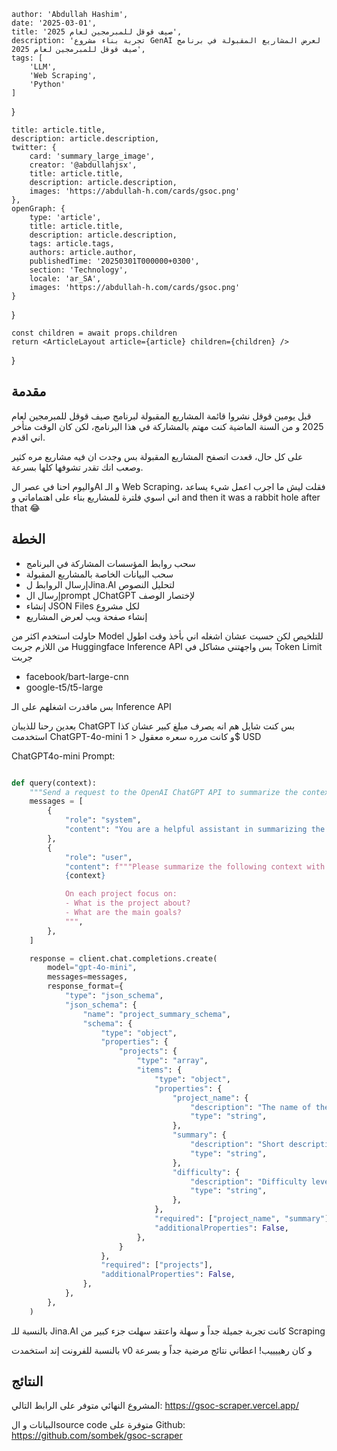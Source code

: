 
    author: 'Abdullah Hashim',
    date: '2025-03-01',
    title: 'صيف قوقل للمبرمجين لعام 2025',
    description: 'تجربة بناء مشروع GenAI لعرض المشاريع المقبولة في برنامج صيف قوقل للمبرمجين لعام 2025',
    tags: [
        'LLM',
        'Web Scraping',
        'Python'
    ]
}

    title: article.title,
    description: article.description,
    twitter: {
        card: 'summary_large_image',
        creator: '@abdullahjsx',
        title: article.title,
        description: article.description,
        images: 'https://abdullah-h.com/cards/gsoc.png'
    },
    openGraph: {
        type: 'article',
        title: article.title,
        description: article.description,
        tags: article.tags,
        authors: article.author,
        publishedTime: '20250301T000000+0300',
        section: 'Technology',
        locale: 'ar_SA',
        images: 'https://abdullah-h.com/cards/gsoc.png'
    }
}


    const children = await props.children
    return <ArticleLayout article={article} children={children} />
}


## مقدمة

قبل يومين قوقل نشروا قائمة المشاريع المقبولة لبرنامج صيف قوقل للمبرمجين لعام 2025
و من السنة الماضية كنت مهتم بالمشاركة في هذا البرنامج، لكن كان الوقت متأخر اني اقدم.

على كل حال، قعدت اتصفح المشاريع المقبولة بس وجدت ان فيه مشاريع مره كثير وصعب انك تقدر تشوفها كلها بسرعة.

واليوم احنا في عصر الAI و الـ Web Scraping، فقلت ليش ما اجرب اعمل شيء يساعد اني اسوي فلترة للمشاريع بناء على اهتماماتي و and then it was a rabbit hole after that 😂


<div className={"flex flex-row gap-4 justify-center"}>
    <IntroImageComponent image="intro"/>
</div>


## الخطة

- سحب روابط المؤسسات المشاركة في البرنامج
- سحب البيانات الخاصة بالمشاريع المقبولة
- إرسال الروابط لJina.AI لتحليل النصوص
- إرسال الprompt لChatGPT لإختصار الوصف
- إنشاء JSON Files لكل مشروع
- إنشاء صفحة ويب لعرض المشاريع


حاولت استخدم اكثر من Model للتلخيص لكن حسيت عشان اشغله اني بأخذ وقت اطول من اللازم
جربت Huggingface Inference API بس واجهتني مشاكل في Token Limit
جربت
- facebook/bart-large-cnn
- google-t5/t5-large

بس ماقدرت اشغلهم على الـ Inference API

بعدين رحنا للذيبان ChatGPT بس كنت شايل هم انه يصرف مبلغ كبير
عشان كذا استخدمت ChatGPT-4o-mini و كانت مرره سعره معقول
< 1$ USD

ChatGPT4o-mini Prompt:
```python

def query(context):
    """Send a request to the OpenAI ChatGPT API to summarize the context with bullet points."""
    messages = [
        {
            "role": "system",
            "content": "You are a helpful assistant in summarizing the context.",
        },
        {
            "role": "user",
            "content": f"""Please summarize the following context with bullet points and a short description for each point:
            {context}

            On each project focus on:
            - What is the project about?
            - What are the main goals?
            """,
        },
    ]

    response = client.chat.completions.create(
        model="gpt-4o-mini",
        messages=messages,
        response_format={
            "type": "json_schema",
            "json_schema": {
                "name": "project_summary_schema",
                "schema": {
                    "type": "object",
                    "properties": {
                        "projects": {
                            "type": "array",
                            "items": {
                                "type": "object",
                                "properties": {
                                    "project_name": {
                                        "description": "The name of the project",
                                        "type": "string",
                                    },
                                    "summary": {
                                        "description": "Short description of the project",
                                        "type": "string",
                                    },
                                    "difficulty": {
                                        "description": "Difficulty level of the project",
                                        "type": "string",
                                    },
                                },
                                "required": ["project_name", "summary"],
                                "additionalProperties": False,
                            },
                        }
                    },
                    "required": ["projects"],
                    "additionalProperties": False,
                },
            },
        },
    )
```


بالنسبة للـ Jina.AI كانت تجربة جميلة جداً و سهلة واعتقد سهلت جزء كبير من Scraping

بالنسبة للفرونت إند استخمدت v0 و كان رهييييب!
اعطاني نتائج مرضية جداً و بسرعة

## النتائج

المشروع النهائي متوفر على الرابط التالي:
https://gsoc-scraper.vercel.app/

البيانات و الsource code متوفرة على Github:
https://github.com/sombek/gsoc-scraper


